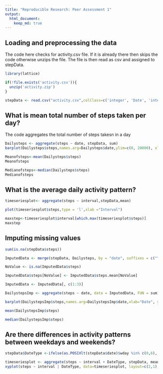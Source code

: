 ```yaml
---
title: "Reproducible Research: Peer Assessment 1"
output: 
  html_document:
    keep_md: true
---
```



## Loading and preprocessing the data
The code here checks for activity.csv file. If it is already there then skips the code otherwise unzips the file. The file is then read as csv and assigned to stepData.
```r
library(lattice)

if(!file.exists('activity.csv')){
  unzip('activity.zip')
}

stepData <- read.csv("activity.csv",colClass=c('integer', 'Date', 'integer'))
```


## What is mean total number of steps taken per day?
The code aggregates the total number of steps takesn in a day
```r
Dailysteps <- aggregate(steps ~ date, stepData, sum)
barplot(Dailysteps$steps,names.arg=Dailysteps$date,ylim=c(0, 20000), xlab="date", ylab="Total steps")

Meanofsteps<-mean(Dailysteps$steps)
Meanofsteps

Medianofsteps<-median(Dailysteps$steps)
Medianofsteps
```

## What is the average daily activity pattern?
```r
timeseriesplot<- aggregate(steps ~ interval,stepData,mean)

plot(timeseriesplot$steps,type = 'l',xlab ="Interval")

maxstep<-timeseriesplot$interval[which.max(timeseriesplot$steps)]
maxstep

```
## Imputing missing values
```r
sum(is.na(stepData$steps))

ImputedData <- merge(stepData, Dailysteps, by = "date", suffixes = c("",".mean"))

NoValue <- is.na(ImputedData$steps)

ImputedData$steps[NoValue] <- ImputedData$steps.mean[NoValue]

ImputedData <- ImputedData[, c(1:3)]

DailystepsImp <- aggregate(steps ~ date, data = ImputedData, FUN = sum)

barplot(DailystepsImp$steps,names.arg=DailystepsImp$date,xlab="Date", ylab="Total steps")

mean(DailystepsImp$steps)

median(DailystepsImp$steps)
```

## Are there differences in activity patterns between weekdays and weekends?
```r
stepData$DateType <-ifelse(as.POSIXlt(stepData$date)$wday %in% c(0,6), 'weekend', 'weekday')

timeseriesplot <- aggregate(steps ~ interval + DateType, stepData, mean)
xyplot(steps ~ interval | DateType, data=timeseriesplot, layout=c(2,1), type='l')
```